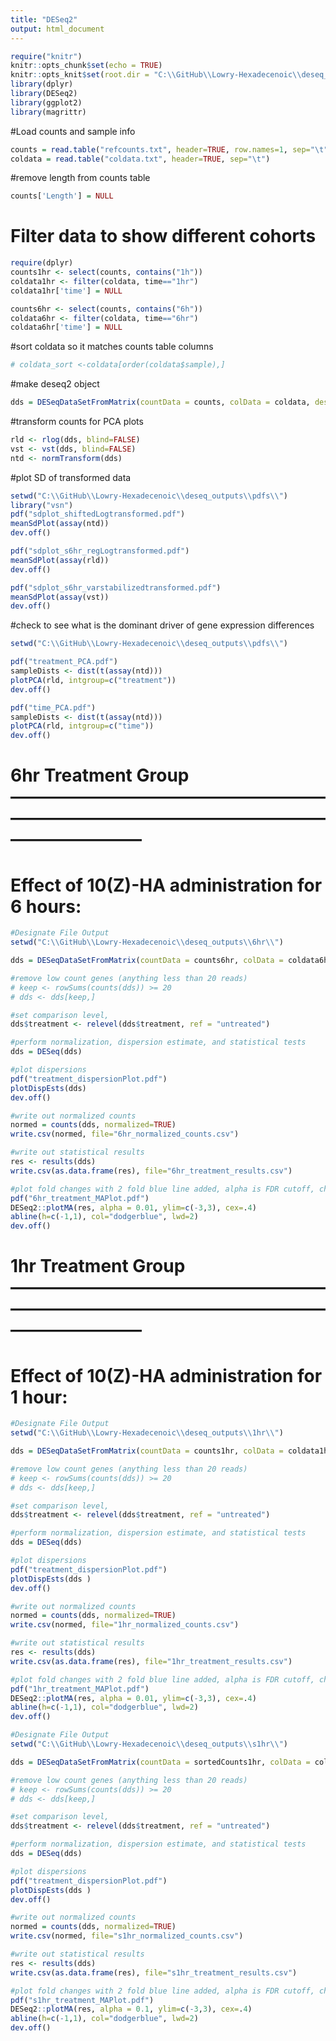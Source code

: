 ```yaml
---
title: "DESeq2"
output: html_document
---
```


```r
require("knitr")
knitr::opts_chunk$set(echo = TRUE)
knitr::opts_knit$set(root.dir = "C:\\GitHub\\Lowry-Hexadecenoic\\deseq_outputs\\")
library(dplyr)
library(DESeq2)
library(ggplot2)
library(magrittr)
```

#Load counts and sample info
```r
counts = read.table("refcounts.txt", header=TRUE, row.names=1, sep="\t")
coldata = read.table("coldata.txt", header=TRUE, sep="\t")
```

#remove length from counts table
```r
counts['Length'] = NULL
```

# Filter data to show different cohorts

```r
require(dplyr)
counts1hr <- select(counts, contains("1h"))
coldata1hr <- filter(coldata, time=="1hr")
coldata1hr['time'] = NULL

counts6hr <- select(counts, contains("6h"))
coldata6hr <- filter(coldata, time=="6hr")
coldata6hr['time'] = NULL
```

#sort coldata so it matches counts table columns
```r
# coldata_sort <-coldata[order(coldata$sample),]
```


#make deseq2 object
```r
dds = DESeqDataSetFromMatrix(countData = counts, colData = coldata, design = ~ mouse + treatment)
```

#transform counts for PCA plots
```r
rld <- rlog(dds, blind=FALSE)
vst <- vst(dds, blind=FALSE)
ntd <- normTransform(dds)
```

#plot SD of transformed data
```r
setwd("C:\\GitHub\\Lowry-Hexadecenoic\\deseq_outputs\\pdfs\\")
library("vsn")
pdf("sdplot_shiftedLogtransformed.pdf")
meanSdPlot(assay(ntd))
dev.off()

pdf("sdplot_s6hr_regLogtransformed.pdf")
meanSdPlot(assay(rld))
dev.off()

pdf("sdplot_s6hr_varstabilizedtransformed.pdf")
meanSdPlot(assay(vst))
dev.off()
```

#check to see what is the dominant driver of gene expression differences
```r
setwd("C:\\GitHub\\Lowry-Hexadecenoic\\deseq_outputs\\pdfs\\")

pdf("treatment_PCA.pdf")
sampleDists <- dist(t(assay(ntd)))
plotPCA(rld, intgroup=c("treatment"))
dev.off()

pdf("time_PCA.pdf")
sampleDists <- dist(t(assay(ntd)))
plotPCA(rld, intgroup=c("time"))
dev.off()
```


# 6hr Treatment Group -----------------------------------------------------------------------------------------------------------------------------------

# Effect of 10(Z)-HA administration for 6 hours:
```r
#Designate File Output
setwd("C:\\GitHub\\Lowry-Hexadecenoic\\deseq_outputs\\6hr\\")

dds = DESeqDataSetFromMatrix(countData = counts6hr, colData = coldata6hr, design = ~  mouse + treatment)

#remove low count genes (anything less than 20 reads)
# keep <- rowSums(counts(dds)) >= 20
# dds <- dds[keep,]

#set comparison level, 
dds$treatment <- relevel(dds$treatment, ref = "untreated")

#perform normalization, dispersion estimate, and statistical tests
dds = DESeq(dds)

#plot dispersions
pdf("treatment_dispersionPlot.pdf")
plotDispEsts(dds)
dev.off()

#write out normalized counts
normed = counts(dds, normalized=TRUE)
write.csv(normed, file="6hr_normalized_counts.csv")

#write out statistical results
res <- results(dds)
write.csv(as.data.frame(res), file="6hr_treatment_results.csv")

#plot fold changes with 2 fold blue line added, alpha is FDR cutoff, change to whatever cutoff you want
pdf("6hr_treatment_MAPlot.pdf")
DESeq2::plotMA(res, alpha = 0.01, ylim=c(-3,3), cex=.4)
abline(h=c(-1,1), col="dodgerblue", lwd=2)
dev.off()

```

# 1hr Treatment Group -----------------------------------------------------------------------------------------------------------------------------------

# Effect of 10(Z)-HA administration for 1 hour:
```r
#Designate File Output
setwd("C:\\GitHub\\Lowry-Hexadecenoic\\deseq_outputs\\1hr\\")

dds = DESeqDataSetFromMatrix(countData = counts1hr, colData = coldata1hr, design = ~ mouse + treatment)

#remove low count genes (anything less than 20 reads)
# keep <- rowSums(counts(dds)) >= 20
# dds <- dds[keep,]

#set comparison level, 
dds$treatment <- relevel(dds$treatment, ref = "untreated")

#perform normalization, dispersion estimate, and statistical tests
dds = DESeq(dds)

#plot dispersions
pdf("treatment_dispersionPlot.pdf")
plotDispEsts(dds )
dev.off()

#write out normalized counts
normed = counts(dds, normalized=TRUE)
write.csv(normed, file="1hr_normalized_counts.csv")

#write out statistical results
res <- results(dds)
write.csv(as.data.frame(res), file="1hr_treatment_results.csv")

#plot fold changes with 2 fold blue line added, alpha is FDR cutoff, change to whatever cutoff you want
pdf("1hr_treatment_MAPlot.pdf")
DESeq2::plotMA(res, alpha = 0.01, ylim=c(-3,3), cex=.4)
abline(h=c(-1,1), col="dodgerblue", lwd=2)
dev.off()

```


```r
#Designate File Output
setwd("C:\\GitHub\\Lowry-Hexadecenoic\\deseq_outputs\\s1hr\\")

dds = DESeqDataSetFromMatrix(countData = sortedCounts1hr, colData = coldata1hr, design = ~ treatment)

#remove low count genes (anything less than 20 reads)
# keep <- rowSums(counts(dds)) >= 20
# dds <- dds[keep,]

#set comparison level, 
dds$treatment <- relevel(dds$treatment, ref = "untreated")

#perform normalization, dispersion estimate, and statistical tests
dds = DESeq(dds)

#plot dispersions
pdf("treatment_dispersionPlot.pdf")
plotDispEsts(dds )
dev.off()

#write out normalized counts
normed = counts(dds, normalized=TRUE)
write.csv(normed, file="s1hr_normalized_counts.csv")

#write out statistical results
res <- results(dds)
write.csv(as.data.frame(res), file="s1hr_treatment_results.csv")

#plot fold changes with 2 fold blue line added, alpha is FDR cutoff, change to whatever cutoff you want
pdf("s1hr_treatment_MAPlot.pdf")
DESeq2::plotMA(res, alpha = 0.1, ylim=c(-3,3), cex=.4)
abline(h=c(-1,1), col="dodgerblue", lwd=2)
dev.off()

```
